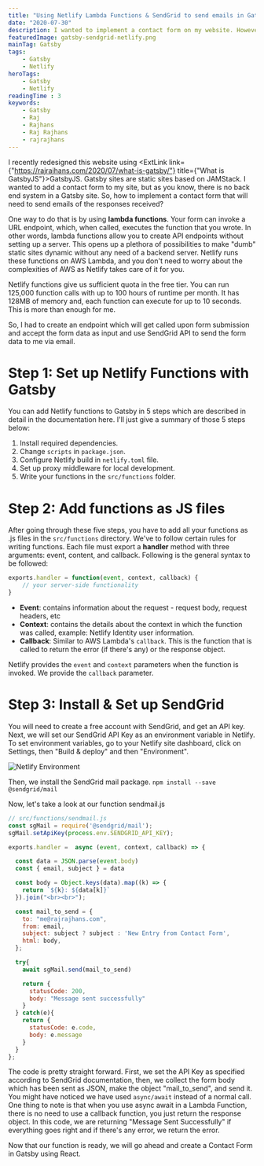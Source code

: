 ```yaml
---
title: "Using Netlify Lambda Functions & SendGrid to send emails in Gatsby"
date: "2020-07-30"
description: I wanted to implement a contact form on my website. However, Gatsby sites are a static sites. In this post, we will use Netlify's Lamba Functions with SendGrid API to implement a contact form.
featuredImage: gatsby-sendgrid-netlify.png
mainTag: Gatsby
tags:
    - Gatsby
    - Netlify
heroTags:
    - Gatsby
    - Netlify
readingTime : 3
keywords:
    - Gatsby
    - Raj
    - Rajhans
    - Raj Rajhans
    - rajrajhans
---
```

I recently redesigned this website using <ExtLink link={"https://rajrajhans.com/2020/07/what-is-gatsby/"} title={"What is GatsbyJS"}>GatsbyJS</ExtLink>. Gatsby sites are static sites based on JAMStack.  I wanted to add a contact form to my site, but as you know, there is no back end system in a Gatsby site. So, how to implement a contact form that will need to send emails of the responses received?

One way to do that is by using <strong>lambda functions</strong>. Your form can invoke a URL endpoint, which, when called, executes the function that you wrote. In other words, lambda functions allow you to create API endpoints without setting up a server. This opens up a plethora of possibilities to make "dumb" static sites dynamic without any need of a backend server. Netlify runs these functions on AWS Lambda, and you don't need to worry about the complexities of AWS as Netlify takes care of it for you.

Netlify functions give us sufficient quota in the free tier. You can run 125,000 function calls with up to 100 hours of runtime per month. It has 128MB of memory and, each function can execute for up to 10 seconds. This is more than enough for me.

So, I had to create an endpoint which will get called upon form submission and accept the form data as input and use SendGrid API to send the form data to me via email.

# Step 1: Set up Netlify Functions with Gatsby

You can add Netlify functions to Gatsby in 5 steps which are described in detail in the documentation here. I'll just give a summary of those 5 steps below:
1. Install required dependencies.
2. Change `scripts` in `package.json`.
3. Configure Netlify build in `netlify.toml` file.
4. Set up proxy middleware for local development.
5. Write your functions in the `src/functions` folder.

# Step 2: Add functions as JS files

After going through these five steps, you have to add all your functions as .js files in the `src/functions` directory. We've to follow certain rules for writing functions. Each file must export a <strong>handler</strong> method with three arguments: event, content, and callback. Following is the general syntax to be followed:
```javascript
exports.handler = function(event, context, callback) {
    // your server-side functionality
}
```
- <strong>Event</strong>: contains information about the request - request body, request headers, etc
- <strong>Context</strong>: contains the details about the context in which the function was called, example: Netlify Identity user information.
- <strong>Callback</strong>: Similar to AWS Lambda's `callback`. This is the function that is called to return the error (if there's any) or the response object.

Netlify provides the `event` and `context` parameters when the function is invoked. We provide the `callback` parameter.

# Step 3: Install & Set up SendGrid

You will need to create a free account with SendGrid, and get an API key. Next, we will set our SendGrid API Key as an environment variable in Netlify. To set environment variables, go to your Netlify site dashboard, click on Settings, then "Build & deploy" and then "Environment".

![Netlify Environment](netlify-env.png)

Then, we install the SendGrid mail package.
`npm install --save @sendgrid/mail`

Now, let's take a look at our function sendmail.js

```javascript
// src/functions/sendmail.js
const sgMail = require('@sendgrid/mail');
sgMail.setApiKey(process.env.SENDGRID_API_KEY);

exports.handler =  async (event, context, callback) => {

  const data = JSON.parse(event.body)
  const { email, subject } = data

  const body = Object.keys(data).map((k) => {
    return `${k}: ${data[k]}`
  }).join("<br><br>");

  const mail_to_send = {
    to: "me@rajrajhans.com",
    from: email,
    subject: subject ? subject : 'New Entry from Contact Form',
    html: body,
  };

  try{
    await sgMail.send(mail_to_send)

    return {
      statusCode: 200,
      body: "Message sent successfully"
    }
  } catch(e){
    return {
      statusCode: e.code,
      body: e.message
    }
  }
};
```
The code is pretty straight forward. First, we set the API Key as specified according to SendGrid documentation, then, we collect the form body which has been sent as JSON, make the object "mail_to_send", and send it. You might have noticed we have used `async/await` instead of a normal call. One thing to note is that when you use async await in a Lambda Function, there is no need to use a callback function, you just return the response object. In this code, we are returning "Message Sent Successfully" if everything goes right and if there's any error, we return the error.

Now that our function is ready, we will go ahead and create a Contact Form in Gatsby using React.


